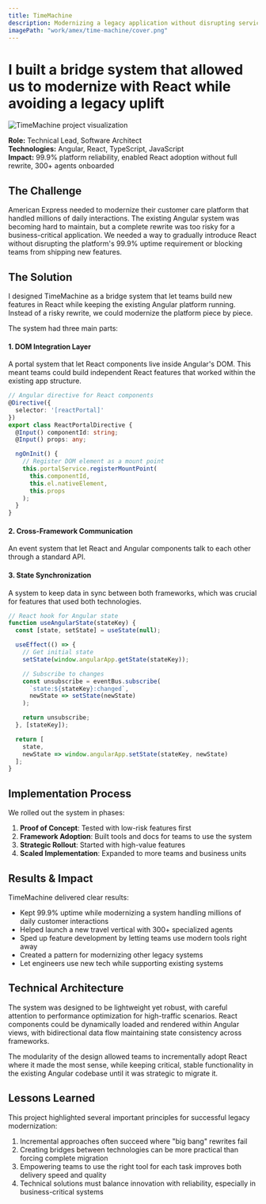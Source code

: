 ```yaml
---
title: TimeMachine
description: Modernizing a legacy application without disrupting service quality or business operations.
imagePath: "work/amex/time-machine/cover.png"
---
```



# I built a bridge system that allowed us to modernize with React while avoiding a legacy uplift

<Image
  src={coverImg}
  alt="TimeMachine project visualization"
  width={1600}
  height={900}
  className="rounded-sm shrink-0 bg-muted border shadow mt-12"
/>

**Role:** Technical Lead, Software Architect<br/>
**Technologies:** Angular, React, TypeScript, JavaScript<br/>
**Impact:** 99.9% platform reliability, enabled React adoption without full rewrite, 300+ agents onboarded<br/>

## The Challenge

American Express needed to modernize their customer care platform that handled millions of daily interactions. The existing Angular system was becoming hard to maintain, but a complete rewrite was too risky for a business-critical application. We needed a way to gradually introduce React without disrupting the platform's 99.9% uptime requirement or blocking teams from shipping new features.

## The Solution

I designed TimeMachine as a bridge system that let teams build new features in React while keeping the existing Angular platform running. Instead of a risky rewrite, we could modernize the platform piece by piece.

The system had three main parts:

#### 1. DOM Integration Layer
A portal system that let React components live inside Angular's DOM. This meant teams could build independent React features that worked within the existing app structure.

```typescript
// Angular directive for React components
@Directive({
  selector: '[reactPortal]'
})
export class ReactPortalDirective {
  @Input() componentId: string;
  @Input() props: any;

  ngOnInit() {
    // Register DOM element as a mount point
    this.portalService.registerMountPoint(
      this.componentId,
      this.el.nativeElement,
      this.props
    );
  }
}
```

#### 2. Cross-Framework Communication
An event system that let React and Angular components talk to each other through a standard API.

#### 3. State Synchronization
A system to keep data in sync between both frameworks, which was crucial for features that used both technologies.

```typescript
// React hook for Angular state
function useAngularState(stateKey) {
  const [state, setState] = useState(null);

  useEffect(() => {
    // Get initial state
    setState(window.angularApp.getState(stateKey));

    // Subscribe to changes
    const unsubscribe = eventBus.subscribe(
      `state:${stateKey}:changed`,
      newState => setState(newState)
    );

    return unsubscribe;
  }, [stateKey]);

  return [
    state,
    newState => window.angularApp.setState(stateKey, newState)
  ];
}
```

## Implementation Process

We rolled out the system in phases:

1. **Proof of Concept**: Tested with low-risk features first
2. **Framework Adoption**: Built tools and docs for teams to use the system
3. **Strategic Rollout**: Started with high-value features
4. **Scaled Implementation**: Expanded to more teams and business units

## Results & Impact

TimeMachine delivered clear results:

- Kept 99.9% uptime while modernizing a system handling millions of daily customer interactions
- Helped launch a new travel vertical with 300+ specialized agents
- Sped up feature development by letting teams use modern tools right away
- Created a pattern for modernizing other legacy systems
- Let engineers use new tech while supporting existing systems

## Technical Architecture

The system was designed to be lightweight yet robust, with careful attention to performance optimization for high-traffic scenarios. React components could be dynamically loaded and rendered within Angular views, with bidirectional data flow maintaining state consistency across frameworks.

The modularity of the design allowed teams to incrementally adopt React where it made the most sense, while keeping critical, stable functionality in the existing Angular codebase until it was strategic to migrate it.

## Lessons Learned

This project highlighted several important principles for successful legacy modernization:

1. Incremental approaches often succeed where "big bang" rewrites fail
2. Creating bridges between technologies can be more practical than forcing complete migration
3. Empowering teams to use the right tool for each task improves both delivery speed and quality
4. Technical solutions must balance innovation with reliability, especially in business-critical systems
